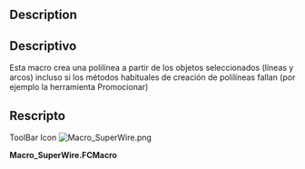 <languages/>

<div class="mw-translate-fuzzy">
{{Macro/es
|Name=SuperWire
|Translate=SuperWire
|Icon=Macro_SuperWire.png
|Description=Esta macro crea una polilínea a partir de los objetos seleccionados (líneas y arcos) incluso si los métodos habituales de creación de polilíneas fallan (por ejemplo la herramienta Promocionar)
|Author=Yorik
|Version=0.1
|Date=2012-05-22
|FCVersion=All
|Download=[https://www.freecadweb.org/wiki/images/e/e3/Macro_SuperWire.png ToolBar Icon]
}}
</div>

<div lang="en" dir="ltr" class="mw-content-ltr">
==Description==
</div>

<div class="mw-translate-fuzzy">
==Descriptivo==
Esta macro crea una polilínea a partir de los objetos seleccionados (líneas y arcos) incluso si los métodos habituales de creación de polilíneas fallan (por ejemplo la herramienta Promocionar)
</div>

<span id="Script"></span>
==Rescripto==

<div lang="en" dir="ltr" class="mw-content-ltr">
ToolBar Icon [[Image:Macro_SuperWire.png]]
</div>

'''Macro_SuperWire.FCMacro'''

{{MacroCode|code=
import FreeCAD,FreeCADGui,Part
try:
    import DraftGeomUtils as fcgeo
except:
    from draftlibs import fcgeo

sel = FreeCADGui.Selection.getSelection()
if not sel:
   FreeCAD.Console.PrintWarning("Select something first!")
else:
   elist = []
   for obj in sel:
       if hasattr(obj,"Shape"):
           elist.append(obj.Shape.Edges[0])
   wire = fcgeo.superWire(elist)
   if wire:
       Part.show(wire)
   else:
       FreeCAD.Console.PrintError("SuperWire operation failed!")
}}